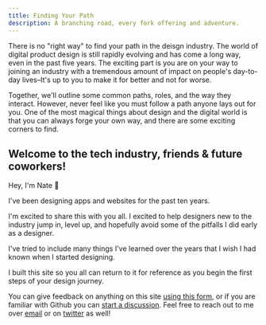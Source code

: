 ```yaml
---
title: Finding Your Path
description: A branching road, every fork offering and adventure.
---
```


There is no "right way" to find your path in the deisgn industry. The world of digital product design is still rapidly evolving and has come a long way, even in the past five years. The exciting part is you are on your way to joining an industry with a tremendous amount of impact on people's day-to-day lives–It's up to you to make it for better and not for worse.

Together, we'll outline some common paths, roles, and the way they interact. However, never feel like you must follow a path anyone lays out for you. One of the most magical things about design and the digital world is that you can always forge your own way, and there are some exciting corners to find.

## Welcome to the tech industry, friends & future coworkers!

Hey, I'm Nate 👋

I've been designing apps and websites for the past ten years.

I'm excited to share this with you all. I excited to help designers new to the industry jump in, level up, and hopefully avoid some of the pitfalls I did early as a designer.

I've tried to include many things I've learned over the years that I wish I had known when I started designing.

I built this site so you all can return to it for reference as you begin the first steps of your design journey.

You can give feedback on anything on this site [using this form](https://forms.gle/jimgp3uAk8df8MUH9), or if you are familiar with Github you can [start a discussion](https://github.com/iamnbutler/design-industry-intro/discussions/new). Feel free to reach out to me over [email](mail-to:iamnbutler@gmail.com) or on [twitter](https://twitter.com/iamnbutler) as well!
